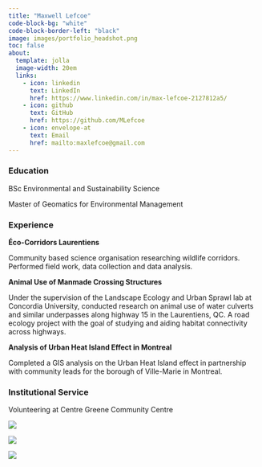 ```yaml
---
title: "Maxwell Lefcoe"
code-block-bg: "white"
code-block-border-left: "black"
image: images/portfolio_headshot.png
toc: false
about:
  template: jolla
  image-width: 20em
  links: 
    - icon: linkedin
      text: LinkedIn
      href: https://www.linkedin.com/in/max-lefcoe-2127812a5/
    - icon: github
      text: GitHub
      href: https://github.com/MLefcoe
    - icon: envelope-at
      text: Email
      href: mailto:maxlefcoe@gmail.com
---
```


### Education

BSc Environmental and Sustainability Science

Master of Geomatics for Environmental Management

### Experience

**Éco-Corridors Laurentiens**

Community based science organisation researching wildlife corridors. Performed field work, data collection and data analysis.

**Animal Use of Manmade Crossing Structures**

Under the supervision of the Landscape Ecology and Urban Sprawl lab at Concordia University, conducted research on animal use of water culverts and similar underpasses along highway 15 in the Laurentiens, QC. A road ecology project with the goal of studying and aiding habitat connectivity across highways.

**Analysis of Urban Heat Island Effect in Montreal**

Completed a GIS analysis on the Urban Heat Island effect in partnership with community leads for the borough of Ville-Marie in Montreal.

### Institutional Service

Volunteering at Centre Greene Community Centre

::: {.content-visible when-format="html" layout-ncol="3"}
![](https://media1.giphy.com/media/v1.Y2lkPTc5MGI3NjExcWNscnBzM2FzYmd1amd2OWpoOG9iZGhzbGl0Z2ZyMmdneXJ6bGdpZyZlcD12MV9pbnRlcm5hbF9naWZfYnlfaWQmY3Q9Zw/cYwvshSjQF0Lo6Pmkg/giphy.gif)

![](https://media3.giphy.com/media/v1.Y2lkPTc5MGI3NjExeXRieXg2ZTNsdGVjcDU4dXFoZ2V4bG85ZXh4N2U4YjM0N2x6bnBxZiZlcD12MV9pbnRlcm5hbF9naWZfYnlfaWQmY3Q9Zw/Ko6ZeFnfc4fELe0jpI/giphy.gif)


![](https://media4.giphy.com/media/v1.Y2lkPTc5MGI3NjExb2J0ODdrejBkNmpibXc2N2MzZWNkMjl4bjc1enBuZjMyMmJrMHFmZSZlcD12MV9pbnRlcm5hbF9naWZfYnlfaWQmY3Q9Zw/ITzdJQMWNBkstYLl8Z/giphy.gif)
:::
